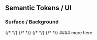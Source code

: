 
<Meta title="Colours/UI/Surface" />

## Semantic Tokens / UI

### Surface / Background
<ColorPalette>
    <ColorItem
        title="color.ui.surface.default"
        subtitle="Surface default"
        colors={{ "color.alias.base-white": "#FFF" }}
    />
    <ColorItem
        title="color.ui.surface.page"
        subtitle="Page default"
        colors={{ "color.alias.base-white": "#FFF" }}
    />
    <ColorItem
        title="color.ui.surface.neutral"
        subtitle="Neutral"
        colors={{ "color.alias.neutral-default": "#f1f1f1" }}
    />
    {/* <ColorItem
        title="color.ui.surface.neutral-light"
        subtitle="Neutral"
        colors={{ "color.alias.neutral-light": "#d1d1d1" }} 
    /> */}
    {/* <ColorItem
        title="color.ui.surface.neutral-lighter"
        subtitle="Neutral"
        colors={{ "color.alias.neutral-lighter": "#f1f1f1" }} 
    /> */}
    <ColorItem
        title="color.ui.surface.henk-white"
        subtitle="HENK White"
        colors={{ "color.alias.henk-white": "#F1F0EA" }} 
    />
    <ColorItem
        title="color.ui.surface.henk-black"
        subtitle="HENK Black"
        colors={{ "color.alias.henk-black": "#0A0C10" }} 
    />
    {/* <ColorItem
        title="color.ui.surface.primary"
        subtitle="Surface primary"
        colors={{ "color.alias.primary": "#1B33CB" }}
    /> */}
    {/* <ColorItem
        title="color.ui.surface.secondary"
        subtitle="Surface secondary"
        colors={{ "color.alias.secondary": "#D8CA9D" }}
    /> */}
    #### more here
    <ColorItem
        title="color.ui.surface.disabled"
        subtitle="Surface disabled"
        colors={{ "color.alias.disabled": "#D1D1D1" }}
    />    
</ColorPalette>
